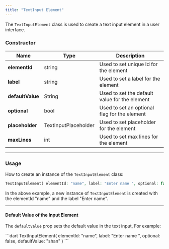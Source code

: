 ```yaml
---
title: "TextInput Element"
---
```


The `TextInputElement` class is used to create a text input element in a user interface.

### Constructor

| Name             | Type                 | Description                                   |
| ---------------- | -------------------- | --------------------------------------------- |
| **elementId**    | string               | Used to set unique Id for the element         |
| **label**        | string               | Used to set a label for the element           |
| **defaultValue** | String               | Used to set the default value for the element |
| **optional**     | bool                 | Used to set an optional flag for the element  |
| **placeholder**  | TextInputPlaceholder | Used to set placeholder for the element       |
| **maxLines**     | int                  | Used to set max lines for the element         |

***

### Usage

How to create an instance of the `TextInputElement` class:

```php
TextInputElement( elementId: "name", label: "Enter name ", optional: false)
```

In the above example, a new instance of `TextInputElement` is created with the elementId "name" and the label "Enter name".

***

#### Default Value of the Input Element

The `defaultValue` prop sets the default value in the text input, For example:

<Tabs>
<Tab title="Dart">
```dart
TextInputElement(
    elementId: "name",
    label: "Enter name ",
    optional: false,
    defaultValue: "shan"
)
```

</Tab>

</Tabs>
